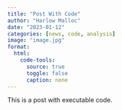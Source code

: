 ```yaml
---
title: "Post With Code"
author: "Harlow Malloc"
date: "2023-01-12"
categories: [news, code, analysis]
image: "image.jpg"
format:
  html: 
    code-tools:
      source: true
      toggle: false
      caption: none
---
```


This is a post with executable code.

